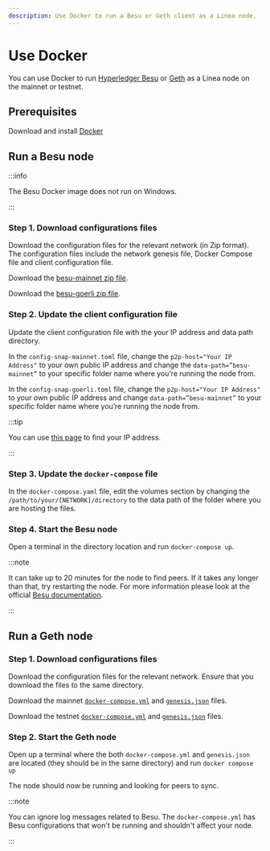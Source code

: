 ```yaml
---
description: Use Docker to run a Besu or Geth client as a Linea node.
---
```



# Use Docker

You can use Docker to run [Hyperledger Besu](https://besu.hyperledger.org/) or [Geth](https://geth.ethereum.org/) as
a Linea node on the mainnet or testnet. 

## Prerequisites

Download and install [Docker](https://www.docker.com/products/docker-desktop/)

## Run a Besu node

:::info

The Besu Docker image does not run on Windows.

:::

### Step 1. Download configurations files

Download the configuration files for the relevant network (in Zip format). The configuration files include the network genesis file,
Docker Compose file and client configuration file.

<Tabs groupId="networks" className="my-tabs">
  <TabItem value="mainnet" label="Mainnet">
  
  Download the [besu-mainnet zip file](/files/besu/besu-mainnet.zip).
  
  </TabItem>
  <TabItem value="testnet" label="Testnet">
  
  Download the [besu-goerli zip file](/files/besu/besu-goerli.zip).
  
  </TabItem>
</Tabs>

### Step 2. Update the client configuration file

Update the client configuration file with the your IP address and data path directory.

<Tabs groupId="networks" className="my-tabs">
  <TabItem value="mainnet" label="Mainnet">
  
  In the `config-snap-mainnet.toml` file, change the `p2p-host="Your IP Address"` to your own public IP address and change
  the `data-path=”besu-mainnet”` to your specific folder name where you’re running the node from.
  
  </TabItem>
  <TabItem value="testnet" label="Testnet">
  
  In the `config-snap-goerli.toml` file, change the `p2p-host="Your IP Address"` to your own public IP address and
  change `data-path=”besu-mainnet”` to your specific folder name where you’re running the node from.
  
  </TabItem>
</Tabs>

:::tip

You can use [this page](https://www.whatismyip.com/) to find your IP address.

:::

### Step 3. Update the `docker-compose` file

In the `docker-compose.yaml` file, edit the volumes section by changing the `/path/to/your/[NETWORK]/directory` to the
data path of the folder where you are hosting the files.

### Step 4. Start the Besu node

Open a terminal in the directory location and run `docker-compose up`. 

:::note

It can take up to 20 minutes for the node to find peers. If it takes any longer than that, try restarting the node. For
more information please look at the official [Besu documentation](https://besu.hyperledger.org/public-networks/get-started/install/run-docker-image).

:::

## Run a Geth node

### Step 1. Download configurations files

Download the configuration files for the relevant network. Ensure that you download the files to the same directory.

<Tabs groupId="networks" className="my-tabs">
  <TabItem value="mainnet" label="Mainnet">
  
  Download the mainnet [`docker-compose.yml`](pathname:///files/docker-compose.yml) and [`genesis.json`](pathname:///files/genesis.json)
  files.
  
  </TabItem>
  <TabItem value="testnet" label="Testnet">
  
  Download the testnet [`docker-compose.yml`](pathname:///files//testnet/docker-compose.yml) and [`genesis.json`](pathname:///files/testnet/genesis.json)
  files.
  
  </TabItem>
</Tabs>

### Step 2. Start the Geth node

Open up a terminal where the both `docker-compose.yml` and `genesis.json` are located (they should be in the same directory)
and run `docker compose up`

The node should now be running and looking for peers to sync.

:::note

You can ignore log messages related to Besu. The `docker-compose.yml` has Besu configurations that won't be running and
shouldn't affect your node.

:::